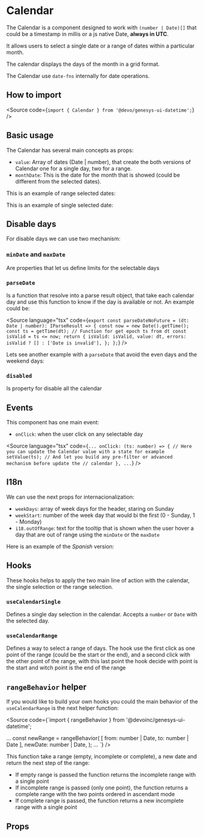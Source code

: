 

<Meta of={Stories} />

# Calendar

The Calendar is a component designed to work with `(number | Date)[]` that
could be a timestamp in millis or a js native Date, **always in UTC**.

It allows users to select a single date or a range of dates within a particular
month.

The calendar displays the days of the month in a grid format.

The Calendar use `date-fns` internally for date operations.

## How to import

<Source code={`import { Calendar } from '@devo/genesys-ui-datetime';`} />

## Basic usage

The Calendar has several main concepts as props:

- `value`: Array of dates (Date | number), that create the both versions
  of Calendar one for a single day, two for a range.
- `monthDate`: This is the date for the month that is showed (could be different
  from the selected dates).

This is an example of range selected dates:

<Canvas of={Stories.Base} />

This is an example of single selected date:

<Canvas of={Stories.Single} />

## Disable days

For disable days we can use two mechanism:

### `minDate` and `maxDate`

Are properties that let us define limits for the selectable days

<Canvas of={Stories.MinMaxDate} />

### `parseDate`

Is a function that resolve into a parse result object, that take each calendar
day and use this function to know if the day is available or not. An example
could be:

<Source language="tsx" code={`export const parseDateNoFuture = (dt: Date | number): IParseResult => {
  const now = new Date().getTime();
  const ts = getTime(dt); // Function for get epoch ts from dt
  const isValid = ts <= now;
  return {
    isValid: isValid,
    value: dt,
    errors: isValid ? [] : ['Date is invalid'],
  };
};`} />

Lets see another example with a `parseDate` that avoid the even days and the
weekend days:

<Canvas of={Stories.ParseDate} />

### `disabled`

Is property for disable all the calendar

<Canvas of={Stories.Disabled} />

## Events

This component has one main event:

- `onClick`: when the user click on any selectable day

<Source language="tsx" code={`...
onClick: (ts: number) => {
  // Here you can update the Calendar value with a state for example
  setValue(ts);
  // And let you build any pre-filter or advanced mechanism before update the
  // calendar
},
...`} />

## I18n

We can use the next props for internacionalization:

- `weekDays`: array of week days for the header, staring on Sunday
- `weekStart`: number of the week day that would bi the first (0 - Sunday, 1 -
  Monday)
- `i18.outOfRange`: text for the tooltip that is shown when the user hover a day
that are out of range using the `minDate` or the `maxDate`

Here is an example of the *Spanish* version:

<Canvas of={Stories.I18n} />

## Hooks

These hooks helps to apply the two main line of action with the calendar, the
single selection or the range selection.

### `useCalendarSingle`

Defines a single day selection in the calendar.
Accepts a `number` or `Date` with the selected day.

<Canvas of={Stories.SingleHook} />

### `useCalendarRange`

Defines a way to select a range of days. The hook use the first click as one
point of the range (could be the start or the end), and a second click with the
other point of the range, with this last point the hook decide with point is the
start and witch point is the end of the range

<Canvas of={Stories.RangeHook} />

## `rangeBehavior` helper

If you would like to build your own hooks you could the main behavior of the
`useCalendarRange` is the next helper function:

<Source code={`import { rangeBehavior } from '@devoinc/genesys-ui-datetime';

...
const newRange = rangeBehavior(
  [
    from: number | Date,
    to: number | Date
  ],
  newDate: number | Date,
);
...
`}
/>

This function take a range (empty, incomplete or complete), a new date and
return the next step of the range:

- If empty range is passed the function returns the incomplete range with a
single point
- If incomplete range is passed (only one point), the function returns a
complete range with the two points ordered in ascendant mode
- If complete range is passed, the function returns a new incomplete range with
a single point

## Props

<ArgTypes of={Stories} />
